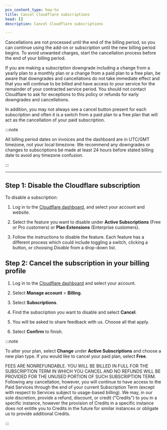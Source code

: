 ```yaml
---
pcx_content_type: how-to
title: Cancel Cloudflare subscriptions
head: []
description: Cancel Cloudflare subscriptions

---
```


Cancellations are not processed until the end of the billing period, so you can continue using the add-on or subscription until the new billing period begins. To avoid unwanted charges, start the cancellation process before the end of your billing period.

If you are making a subscription downgrade including a change from a yearly plan to a monthly plan or a change from a paid plan to a free plan, be aware that downgrades and cancellations do not take immediate effect and that you will continue to be billed and have access to your service for the remainder of your contracted service period. You should not contact Cloudflare to ask for exceptions to this policy or refunds for early downgrades and cancellations.

In addition, you may not always see a cancel button present for each subscription and often it is a switch from a paid plan to a free plan that will act as the cancellation of your paid subscription.

:::note


All billing period dates on invoices and the dashboard are in UTC/GMT timezone, not your local timezone. We recommend any downgrades or changes to subscriptions be made at least 24 hours before stated billing date to avoid any timezone confusion.


:::

***

## Step 1: Disable the Cloudflare subscription

To disable a subscription:

1. Log in to the [Cloudflare dashboard](https://dash.cloudflare.com), and select your account and website.

2. Select the feature you want to disable under **Active Subscriptions** (Free or Pro customers) or **Plan Extensions** (Enterprise customers).

3. Follow the instructions to disable the feature. Each feature has a different process which could include toggling a switch, clicking a button, or choosing *Disable* from a drop-down list.

## Step 2: Cancel the subscription in your billing profile

1. Log in to the [Cloudflare dashboard](https://dash.cloudflare.com) and select your account.

2. Select **Manage account** > **Billing**.

3. Select **Subscriptions**.

4. Find the subscription you want to disable and select **Cancel**.

5. You will be asked to share feedback with us. Choose all that apply.

6. Select **Confirm** to finish.

:::note


To alter your plan, select **Change** under **Active Subscriptions** and choose a new plan type. If you would like to cancel your paid plan, select **Free**.

FEES ARE NONREFUNDABLE. YOU WILL BE BILLED IN FULL FOR THE SUBSCRIPTION TERM IN WHICH YOU CANCEL AND NO REFUNDS WILL BE PROVIDED FOR THE UNUSED PORTION OF SUCH SUBSCRIPTION TERM. Following any cancellation, however, you will continue to have access to the Paid Services through the end of your current Subscription Term (except with respect to Services subject to usage-based billing). We may, in our sole discretion, provide a refund, discount, or credit ("Credits") to you in a specific instance, however the provision of Credits in a specific instance does not entitle you to Credits in the future for similar instances or obligate us to provide additional Credits.




:::
